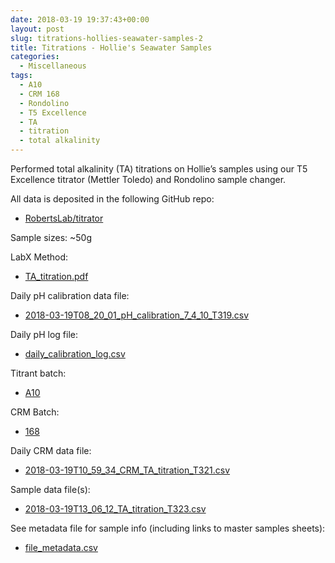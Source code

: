 ```yaml
---
date: 2018-03-19 19:37:43+00:00
layout: post
slug: titrations-hollies-seawater-samples-2
title: Titrations - Hollie's Seawater Samples
categories:
  - Miscellaneous
tags:
  - A10
  - CRM 168
  - Rondolino
  - T5 Excellence
  - TA
  - titration
  - total alkalinity
---
```


Performed total alkalinity (TA) titrations on Hollie's samples using our T5 Excellence titrator (Mettler Toledo) and Rondolino sample changer.

All data is deposited in the following GitHub repo:





  * [RobertsLab/titrator](https://github.com/RobertsLab/titrator)



Sample sizes: ~50g

LabX Method:



  * [TA_titration.pdf](https://github.com/RobertsLab/titrator/blob/master/LabX_method_files/TA_titration.pdf)



Daily pH calibration data file:



  * [2018-03-19T08_20_01_pH_calibration_7_4_10_T319.csv](https://github.com/RobertsLab/titrator/raw/master/data/cal_data/2018-03-19T08_20_01_pH_calibration_7_4_10_T319.csv)



Daily pH log file:



  * [daily_calibration_log.csv](https://github.com/RobertsLab/titrator/blob/master/data/cal_data/daily_calibration_log.csv)



Titrant batch:



  * [A10](https://github.com/RobertsLab/titrator/blob/master/data/acid_certifications/Batch_A10_CoA.pdf)



CRM Batch:



  * [168](https://github.com/RobertsLab/titrator/blob/master/data/crm_certifications/Batch168.pdf)



Daily CRM data file:



  * [2018-03-19T10_59_34_CRM_TA_titration_T321.csv](https://github.com/RobertsLab/titrator/raw/master/data/titration_data/crm_data/2018-03-19T10_59_34_CRM_TA_titration_T321.csv)



Sample data file(s):



  * [2018-03-19T13_06_12_TA_titration_T323.csv](https://github.com/RobertsLab/titrator/raw/master/data/titration_data/sample_data/2018-03-19T13_06_12_TA_titration_T323.csv)



See metadata file for sample info (including links to master samples sheets):



  * [file_metadata.csv](https://github.com/RobertsLab/titrator/blob/master/data/titration_data/sample_data/file_metadata.csv)


